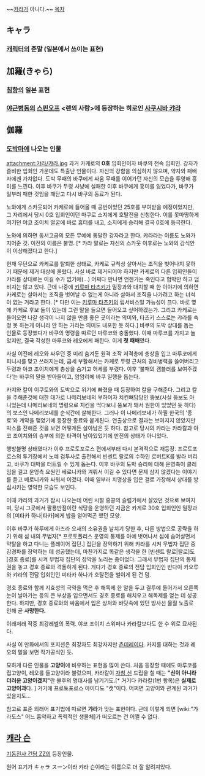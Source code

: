~~[[카라]]가 아니다.~~
[[목차]]
== キャラ ==
=== [[캐릭터]]의 준말 (일본에서 쓰이는 표현) ===

== 加羅(きゃら) ==
=== [[침향]]의 일본 표현 ===
=== [[야근병동]]의 [[스핀오프]] <렌의 사랑>에 등장하는 히로인 [[사쿠시바 캬라]] ===

== 伽羅 ==
=== [[도박마]]에 나오는 인물 ===
attachment:캬라/캬라.jpg
과거 카케로의 '''0호''' 입회인이자 바쿠의 전속 입회인. 강자가 즐비한 입회인 가운데도 특출난 인물이다. 자신의 강함을 의심하지 않으며, 약자와 패배자에겐 가차없다. 도박 무패의 바쿠에게 싸움 무패를 이어가던 자신의 모습을 투영해 흥미를 느낀다. 이후 바쿠가 두령 사냥에 실패한 이후 바쿠에게 흥미를 잃었다가, 바쿠가 일부러 패한 것임을 깨닫고 다시 바쿠의 동료가 된다.

노와에게 스카웃되어 카케로에 들어올 때 공번이었던 25호를 부여받을 예정이었지만, 그 자리에서 당시 0호 입회인이던 마쿠로 소지에게 호탈전을 신청한다. 이를 못마땅하게 여기던 야코 조이치 얼굴에 바로 흉터를 내고, 소지에게 승리해 결국 0호에 등극한다.

노와에 의하면 동서고금의 모든 무예에 통달한 강자라고 한다. 캬라라는 이름도 노와가 지어준 것. 이전의 이름은 불명. [* 캬라 말로는 자신의 스카웃 이후로는 노와의 감식안이 이상해졌다고 한다.]

현재 무단으로 카케로를 탈퇴한 상태로, 카케로 규칙상 살아서는 조직을 벗어나지 못하기 때문에 제거 대상에 올랐다. 사실 바로 제거되어야 하지만 카케로의 다른 입회인들이 캬라를 상대로는 이길 수가 없기에(...) 어쩌다 만나면 언젠가는 죽인다고 협박만 하고 덤비지는 않고 있다. 근데 나중에 [[키루마 타츠키]]가 밀장과와 대치할 때 한 이야기에 의하면 카케로는 살아서는 조직을 벗어날 수 없는게 아니라 살아서 조직을 나가려고 하는 녀석이 없는 거라고 한다. [* 다만 이는 [[키루마 타츠키]]의 립서비스일 가능성이 크다. 바로 옆에 카케로 후보 둘이 있는데 그런 말을 들으면 들어오고 싶어하겠는가. 그리고 카케로는 들어오면 나갈 생각이 나지 않을 만큼 좋은 곳이라는 의미와, 타츠키 스스로는 캬라를 숙청 못 하는게 아니라 안 하는 거라는 의미도 내포한 듯 하다.]
바쿠의 도박 상대를 돕는 인물로 등장했다가 바쿠의 명령을 따르던 마루코와 충돌했다. 이때 마루코를 가지고 놀았지만, 결국 각성한 마루코와 레오에게 패한다. 이게 '''첫 패배'''였다.

사실 이전에 레오와 싸우던 중 미리 숨겨둔 원격 조작 저격총에 총상을 입고 마루코에게 피니시를 맞고 쓰러지는데, 금세 부활해서는 카케로 두령 근처의 경비병력을 쓸어버리고 두령과 야코 조이치에게 총상을 숨기고 허세를 부렸다. 이후 '불패의 갬블러를 보여주겠다'는 바쿠의 말을 받아들이고, 암암리에 바쿠 일행을 돕는다. 

카지와 칼이 이쿠토와의 도박으로 위기에 빠졌을 때 등장하여 칼을 구해준다. 그리고 칼을 주해준것에 대한 대가로 나메리보네의 부하이자 치킨뼈담당인 뚱보(사실 뚱보도 아니었는데 나메리보네의 명령으로 치킨을 먹다보니 뚱보가 돼서 원한이 있었던 듯 하다)의 보스인 나메리보네를 순식간에 살해한다. 그러나 이 나메리보네가 하필 한국의 '종료'와 계약을 맺었기에 등장한 종료와 붙게된다. 연출상으로 결과는 보여지지 않았지만 박스를 전해준 것을 보면 어떻게든 살아남은 듯 하다. 참고로 당시의 캬라는 카라칼과 야코 조이치와의 승부에 의한 타격이 남아있었기에 만전의 상태가 아니었다. 

행방불명 상태였다가 이후 프로토포로스 편에서부터 다시 본격적으로 재등장. 프로토포로스의 투기장에서 노예 검투사로 출전해서 빈센트 랄로의 수하인 로버트K를 발라 버리고, 바쿠가 대박을 터트릴 수 있게 돕는다. 이후 바쿠의 도박 승리에 대해 운영측이 클레임을 걸고 운영측 요원인 베로니카와 겨뤄서 이길 수 있다면 문제 삼지 않겠다는 이야기를 듣고 베로니카와 싸워서 이겼다. 이때 일부러 치명상을 입은 걸로 가장해서 상대를 방심시키는 영악한 모습도 보인다.

이때 캬라의 과거가 잠시 나오는데 어린 시절 홍콩의 슬럼가에서 살았던 것으로 보여지며, 당시 그곳에서 팔룡반점이란 식당을 운영하던 지금은 카게로 30호 입회인인 밀장과의 [미타카 하나|타카]에게 밥을 얻어먹곤 했던 모양.

이후 바쿠가 하루에게 아즈라 요새의 소유권을 날치기 당한 후, 다른 방법으로 공략을 하기 위해 섬 내의 무법자[* 프로토폴리스 운영의 통제를 아예 벗어나서 섬에 숨어살면서 약탈을 하고 다니는 플레이어 집단.] 집단을 장악하기 위해 캬라를 시켜 무법자 집단 중 강경파를 장악하는 데 성공했는데, 마찬가지로 똑같은 생각을 한 [빈센트 랄로|랄로]도 [경호 종료]를 시켜 무법자 집단의 장악을 노리는 중이었다. 그래서 무법자 집단의 통제권을 놓고 경호 종료와 격돌하게 된다. 게다가 경호 종료의 전담 입회인인 반다이 카오루와 캬라의 전담 입회인인 미타카 하나가 호탈전을 벌이게 된 건 덤.

경호 종료와 함께 지효성의 극약을 먹은 후 해독제 한 알을 두고 결투에 들어가서 오른쪽 눈이 날아가는 등의 큰 부상을 입으면서도 경호 종료를 해치우고 해독제를 얻는 데 성공한다. 하지만, 경호 종료와의 싸움에서 입은 상처와 바닷속에 있던 방사선 물질 노출로 인해 곧 '''사망한다.'''

이래저래 작중 최강레벨의 폭력. 야코 조이치 스위퍼나 카라칼보다도 한 수 위로 묘사된다.

사실 이 만화에서의 포지션은 최강자도 최강자지만 [[츤데레]]이다. 카지를 대하는 것과 레오의 말을 보면 작가공식인 듯. 

묘하게 다른 인물을 '''고양이'''에 비유하는 표현을 많이 쓴다. 처음 등장할 때에도 마루코를 집고양이, 레오를 들고양이라 불렀으며, 카라칼이 [[자칭 신]] 드립을 칠 때는 '''"신이 아니라 더러운 고양이겠지"'''란 불후의 명대사를 남기기도.[* 거기다 카라칼(1번 항목)은 '''실제로 고양이과'''다. ] 거기에 프로토포로스 아이디도 "캣"이다. 어쩌면 고양이와 관계된 과거가 있을지도...

참고로 표준 외래어 표기법에 따르면 '''갸라'''가 맞는 표현이다. 근데 이렇게 되면 [wiki:"갸라도스" 어느 흉악하고 폭력적인 생물체]가 떠오르는 건 어쩔 수 없다.
== [[캐라 슨]] ==
[[기동전사 건담 ZZ]]의 등장인물.
 
원어 표기가 キャラ スーン이라 캬라 슨이라는 이름으로 더 잘 알려져있다.
